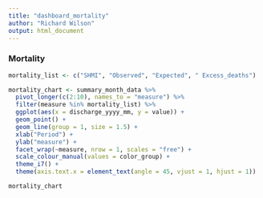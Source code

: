 ---
title: "dashboard_mortality"
author: "Richard Wilson"
output: html_document
---


### Mortality

```{r mortality prep}

mortality_list <- c("SHMI", "Observed", "Expected", " Excess_deaths")

mortality_chart <- summary_month_data %>%
  pivot_longer(c(2:10), names_to = "measure") %>%
  filter(measure %in% mortality_list) %>%
  ggplot(aes(x = discharge_yyyy_mm, y = value)) +
  geom_point() +
  geom_line(group = 1, size = 1.5) +
  xlab("Period") +
  ylab("measure") +
  facet_wrap(~measure, nrow = 1, scales = "free") +
  scale_colour_manual(values = color_group) +
  theme_i7() +
  theme(axis.text.x = element_text(angle = 45, vjust = 1, hjust = 1))

```

```{r mortality charts, include = TRUE,  fig.hieght = 5, fig.width = 12}
mortality_chart
```